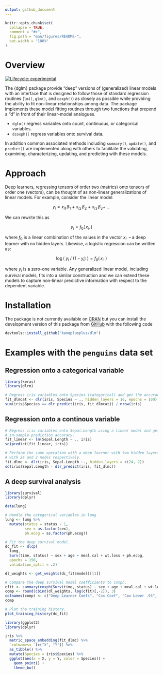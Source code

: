 ```yaml
---
output: github_document
---
```


<!-- README.md is generated from README.Rmd. Please edit that file -->

```r
knitr::opts_chunk$set(
  collapse = TRUE,
  comment = "#>",
  fig.path = "man/figures/README-",
  out.width = "100%"
)
```

# Overview

<!-- badges: start -->
[![Lifecycle: experimental](https://img.shields.io/badge/lifecycle-maturing-blue.svg)](https://www.tidyverse.org/lifecycle/#maturing)
<!-- badges: end -->

The {dglm} package provide "deep" versions of (generalized) linear models with an interface that is designed to follow those of standard regression routines (`lm()`, `glm()`, and `coxph()`) as closely as possible while providing the ability to fit non-linear relationships among data. The package implements these model fitting routines through two functions that prepend a "d" in front of their linear-model analogues.

- `dglm()` regress variables onto count, continuous, or categorical variables.
- `dcoxph()` regress variables onto survival data.

In addition common associated methods including `summary()`, `update()`, and `predict()` are implemented along with others to facilitate the validating, examining, characterizing, updating, and predicting with these models.

# Approach

Deep learners, regressing tensors of order two (matrics) onto tensors of order one (vectors), can be thought of as non-linear generalizations of linear models. For example, consider the linear model:

$$
y_i = x_{i1} \, \beta_1 \ + \ x_{i2} \, \beta_2 \ + \ x_{i3} \, \beta_3 + \ ...
$$

We can rewrite this as

$$
y_i = f_0 \left(\, x_{i \cdot} \, \right)
$$

where $f_0$ is a linear combination of the values in the vector $x_{i\cdot}$ -- a deep learner with no hidden layers. Likewise, a logistic regression can be written as:

$$
\log \left( \ y_i \ / \ (1-y_i) \ \right) = f_0 \left( \, x_{i \cdot} \, \right)
$$

where $y_i$ is a zero-one variable. Any generalized linear model, including survival models, fits into a similar construction and we can extend these models to capture non-linear predictive information with respect to the dependent variable.

# Installation

The package is not currently available on [CRAN](https://cran.r-project.org/) but you can install the development version of this package from 
[GitHub](https://github.com/) with the following code

``` r
devtools::install_github("kaneplusplus/dlm")
```

# Examples with the `penguins` data set

## Regression onto a categorical variable

```r
library(keras)
library(dlrm)

# Regress iris variables onto Species (categorical) and get the accuracy.
fit_dlmcat <- dlr(iris, Species ~ ., hidden_layers = 16, epochs = 100)
sum(iris$Species == dlr_predict(iris, fit_dlmcat)) / nrow(iris)
```

## Regression onto a continous variable

```r
# Regress iris variables onto Sepal.Length using a linear model and get the 
# in-sample prediction accuracy.
fit_linear <- lm(Sepal.Length ~ ., iris)
sd(predict(fit_linear, iris))

# Perform the same operation with a deep learner with two hidden layers
# with 24 and 2 nodes respectively.
fit_dlmc <- dlr(iris, Sepal.Length ~., hidden_layers = c(24, 2))
sd(iris$Sepal.Length - dlr_predict(iris, fit_dlmc))
```

## A deep survival analysis

```r
library(survival)
library(dplyr)

data(lung)

# Handle the categorical variables in lung
lung <- lung %>%
  mutate(status = status - 1,
         sex = as.factor(sex),
         ph.ecog = as.factor(ph.ecog))

# Fit the deep survival model.
dc_fit <- dlcp(
  lung,
  Surv(time, status) ~ sex + age + meal.cal + wt.loss + ph.ecog,
  epochs = 150,
  validation_split = .2)

dl_weights <- get_weights(dc_fit$model)[[1]]

# Compare the deep survival model coefficients to coxph.
cfit <- summary(coxph(Surv(time, status) ~ sex + age + meal.cal + wt.loss + ph.ecog, lung))$conf.int
comp <- round(cbind(dl_weights, log(cfit)[,-2]), 3)
colnames(comp) <- c("Deep Learner Coefs", "Cox Coef", "Cox Lower .95", "Cox Upper .95")
comp

# Plot the training history.
plot_training_history(dc_fit)
```

```r
library(ggplot2)
library(dplyr)

iris %>% 
  metric_space_embedding(fit_dlmc) %>%
  `colnames<-`(c("X", "Y")) %>%
  as_tibble() %>%
  mutate(Species = iris$Species) %>%
  ggplot(aes(x = X, y = Y, color = Species)) +
    geom_point() +
    theme_bw()

```
